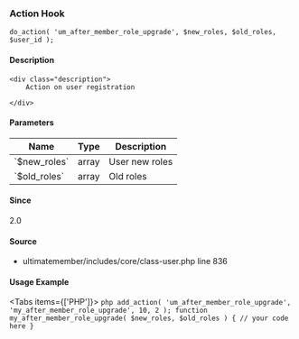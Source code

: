
<UMBreadCrumb type="action"/>

### Action Hook    
    
```
do_action( 'um_after_member_role_upgrade', $new_roles, $old_roles, $user_id );
```

#### Description
    <div class="description">
        Action on user registration
 
    </div>

#### Parameters
            
<table className="table-auto mt-2 border dark:border-gray-500 p-5 text-sm text-left">
<thead>
<tr>
<th  className="px-3">Name</th>
<th  className="px-3">Type</th>
<th  className="px-3">Description</th>
</tr>
</thead>
<tbody>
               <tr >
               <td className="px-3 py-2">`$new_roles`</td>
               <td className="px-3 py-2">array</td>
               <td className="px-3 py-2 text-sm">User new roles</td>
               </tr>
               <tr >
               <td className="px-3 py-2">`$old_roles`</td>
               <td className="px-3 py-2">array</td>
               <td className="px-3 py-2 text-sm">Old roles</td>
               </tr>
</tbody>
</table>

#### Since
<div class="description">
2.0
</div>

#### Source
  - <Link href="https://github.com/ultimatemember/ultimatemember/tree/2.5.0/includes/core/class-user.php#L836">ultimatemember/includes/core/class-user.php</Link> <Link href="https://github.com/ultimatemember/ultimatemember/tree/2.5.0/includes/core/class-user.php#L836">line 836</Link>



#### Usage Example

<Tabs items={['PHP']}>
    <Tab>
    ```php
    add_action( 'um_after_member_role_upgrade', 'my_after_member_role_upgrade', 10, 2 );
 function my_after_member_role_upgrade( $new_roles, $old_roles ) {
     // your code here
 }
    ```
    </Tab>
</Tabs>